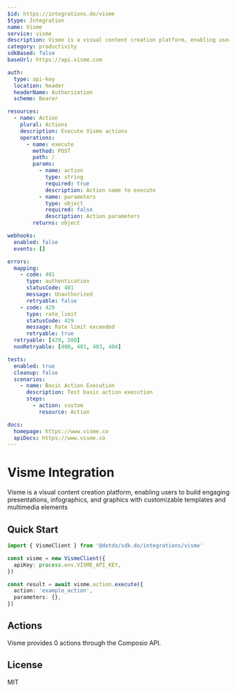 ```yaml
---
$id: https://integrations.do/visme
$type: Integration
name: Visme
service: visme
description: Visme is a visual content creation platform, enabling users to build engaging presentations, infographics, and graphics with customizable templates and multimedia elements
category: productivity
sdkBased: false
baseUrl: https://api.visme.com

auth:
  type: api-key
  location: header
  headerName: Authorization
  scheme: Bearer

resources:
  - name: Action
    plural: Actions
    description: Execute Visme actions
    operations:
      - name: execute
        method: POST
        path: /
        params:
          - name: action
            type: string
            required: true
            description: Action name to execute
          - name: parameters
            type: object
            required: false
            description: Action parameters
        returns: object

webhooks:
  enabled: false
  events: []

errors:
  mapping:
    - code: 401
      type: authentication
      statusCode: 401
      message: Unauthorized
      retryable: false
    - code: 429
      type: rate_limit
      statusCode: 429
      message: Rate limit exceeded
      retryable: true
  retryable: [429, 500]
  nonRetryable: [400, 401, 403, 404]

tests:
  enabled: true
  cleanup: false
  scenarios:
    - name: Basic Action Execution
      description: Test basic action execution
      steps:
        - action: custom
          resource: Action

docs:
  homepage: https://www.visme.co
  apiDocs: https://www.visme.co
---
```


# Visme Integration

Visme is a visual content creation platform, enabling users to build engaging presentations, infographics, and graphics with customizable templates and multimedia elements

## Quick Start

```typescript
import { VismeClient } from '@dotdo/sdk.do/integrations/visme'

const visme = new VismeClient({
  apiKey: process.env.VISME_API_KEY,
})

const result = await visme.action.execute({
  action: 'example_action',
  parameters: {},
})
```

## Actions

Visme provides 0 actions through the Composio API.

## License

MIT
